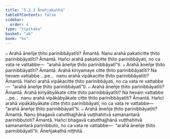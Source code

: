 ```yaml
---
title: "5.2.3 Āneñjakathā"
tableOfContents: false
sidebar:
  order: 4
type: "tipitaka"
basket: "ab"
book: "kv"
---
```



<DynamicBreadcrumb />

<Division number="896" book="kv">

<Paragraph number="2744" book="kv">
๐ Arahā āneñje ṭhito parinibbāyatīti? Āmantā. Nanu arahā pakaticitte ṭhito parinibbāyatīti? Āmantā. Hañci arahā pakaticitte ṭhito parinibbāyati, no ca vata re vattabbe—  “arahā āneñje ṭhito parinibbāyatī”ti.
</Paragraph>

<Paragraph number="2745" book="kv">
๐ Arahā āneñje ṭhito parinibbāyatīti? Āmantā. Arahā kiriyamaye citte ṭhito parinibbāyatīti? Na hevaṃ vattabbe …pe…  nanu arahā vipākacitte ṭhito parinibbāyatīti? Āmantā. Hañci arahā vipākacitte ṭhito parinibbāyati, no ca vata re vattabbe—  “arahā āneñje ṭhito parinibbāyatī”ti.
</Paragraph>

<Paragraph number="2746" book="kv">
๐ Arahā āneñje ṭhito parinibbāyatīti? Āmantā. Arahā kiriyābyākate citte ṭhito parinibbāyatīti? Na hevaṃ vattabbe …pe…  nanu arahā vipākābyākate citte ṭhito parinibbāyatīti? Āmantā. Hañci arahā vipākābyākate citte ṭhito parinibbāyati, no ca vata re vattabbe—  “arahā āneñje ṭhito parinibbāyatī”ti.
</Paragraph>

<Paragraph number="2747" book="kv">
๐ Arahā āneñje ṭhito parinibbāyatīti? Āmantā. Nanu bhagavā catutthajjhānā vuṭṭhahitvā samanantarā parinibbutoti? Āmantā. Hañci bhagavā catutthajjhānā vuṭṭhahitvā samanantarā parinibbuto, no ca vata re vattabbe—  “arahā āneñje ṭhito parinibbāyatī”ti.

</Paragraph>
</Division>

<Paragraph number="2748" type="center" book="kv">
Āneñjakathā niṭṭhitā.
</Paragraph>